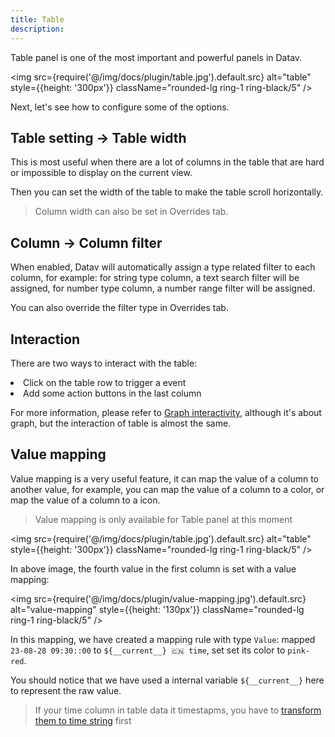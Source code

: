 ```yaml
---
title: Table
description:
---
```



Table panel is one of the most important and powerful panels in Datav.

<img src={require('@/img/docs/plugin/table.jpg').default.src} alt="table"  style={{height: '300px'}} className="rounded-lg ring-1 ring-black/5" />


Next, let's see how to configure some of the options.

## Table setting -> Table width 

This is most useful when there are a lot of columns in the table that are hard or impossible to display on the current view. 

Then you can set the width of the table to make the table scroll horizontally.

> Column width can also be set in Overrides tab.

## Column -> Column filter 

When enabled, Datav will automatically assign a type related filter to each column, for example: for string type column, a text search filter will be assigned, for number type column, a number range filter will be assigned.

You can also override the filter type in Overrides tab.

## Interaction

There are two ways to interact with the table:

<TextList>
    <li>Click on the table row to trigger a event</li>
    <li>Add some action buttons in the last column</li>
</TextList>

For more information, please refer to [Graph interactivity](/docs/panel-interactivity), although it's about graph, but the interaction of table is almost the same.

## Value mapping 

Value mapping is a very useful feature, it can map the value of a column to another value, for example, you can map the value of a column to a color, or map the value of a column to a icon.

> Value mapping is only available for Table panel at this moment

<img src={require('@/img/docs/plugin/table.jpg').default.src} alt="table"  style={{height: '300px'}} className="rounded-lg ring-1 ring-black/5" />

In above image, the fourth value in the first column is set with a value mapping:

<img src={require('@/img/docs/plugin/value-mapping.jpg').default.src} alt="value-mapping"  style={{height: '130px'}} className="rounded-lg ring-1 ring-black/5" />

In this mapping, we have created a mapping rule with type `Value`: mapped  `23-08-28 09:30::00` to `${__current__} 🇨🇳 time`, set set its color to `pink-red`. 

You should notice that we have used a internal variable `${__current__}` here to represent the raw value.

> If your time column in table data it timestapms, you have to [transform them to time string](/docs/panel-data-transform#transform-timestamp-to-time-string) first